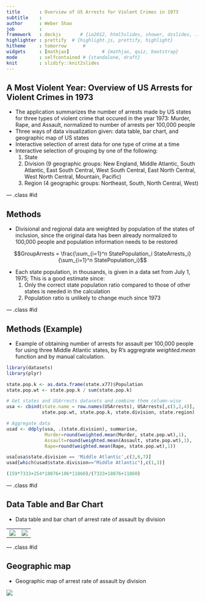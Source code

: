 ```yaml
---
title       : Overview of US Arrests for Violent Crimes in 1973
subtitle    : 
author      : Weber Shao
job         : 
framework   : deckjs       # {io2012, html5slides, shower, dzslides, ...}
highlighter : prettify  # {highlight.js, prettify, highlight}
hitheme     : tomorrow      # 
widgets     : [mathjax]            # {mathjax, quiz, bootstrap}
mode        : selfcontained # {standalone, draft}
knit        : slidify::knit2slides
---
```


## A Most Violent Year: Overview of US Arrests for Violent Crimes in 1973

* The application summarizes the number of arrests made by US states for three types of violent crime that occured in the year 1973: Murder, Rape, and Assault, normalized to number of arrests per 100,000 people
* Three ways of data visualization given: data table, bar chart, and geographic map of US states
* Interactive selection of arrest data for one type of crime at a time
* Interactive selection of grouping by one of the following:
  1. State
  2. Division (9 geographic groups: New England, Middle Atlantic, South Atlantic, East South Central, West South Central, East North Central, West North Central, Mountain, Pacific)
  3. Region (4 geographic groups: Northeast, South, North Central, West)

--- .class #id 

## Methods

* Divisional and regional data are weighted by population of the states of inclusion, since the original data has been already normalized to 100,000 people and population information needs to be restored

$$GroupArrests = \frac{\sum_{i=1}^n StatePopulation_i StateArrests_i}{\sum_{i=1}^n StatePopulation_i}$$

* Each state population, in thousands, is given in a data set from July 1, 1975; This is a good estimate since:
  1. Only the correct state population ratio compared to those of other states is needed in the calculation
  2. Population ratio is unlikely to change much since 1973

--- .class #id 

## Methods (Example)

* Example of obtaining number of arrests for assault per 100,000 people for using three Middle Atlantic states, by R's aggregrate _weighted.mean_ function and by manual calculation.

```r
library(datasets)
library(plyr)

state.pop.k <- as.data.frame(state.x77)$Population
state.pop.wt <- state.pop.k / sum(state.pop.k)

# Get states and USArrests datasets and combine them column-wise
usa <- cbind(state.name = row.names(USArrests), USArrests[,c(1,2,4)],
             state.pop.wt, state.pop.k, state.division, state.region)

# Aggregate data
usad <- ddply(usa, .(state.division), summarise,
              Murder=round(weighted.mean(Murder, state.pop.wt),1),
              Assault=round(weighted.mean(Assault, state.pop.wt),1),
              Rape=round(weighted.mean(Rape, state.pop.wt),1))

usa[usa$state.division == 'Middle Atlantic',c(3,6,7)]
usad[which(usad$state.division=="Middle Atlantic"),c(1,3)]
```

```r
(159*7333+254*18076+106*11860)/(7333+18076+11860)
```

--- .class #id 

## Data Table and Bar Chart

* Data table and bar chart of arrest rate of assault by division

<div style="align: center">
<table>
<tr>
<td><img src = 'assets/img/SampleDataTable.png'></img></td>
<td><img src = 'assets/img/SampleBarChart.png'></img></td>
</table>
</div>

--- .class #id 

## Geographic map

* Geographic map of arrest rate of assault by division

<span style="align: center">
<img src = 'assets/img/SampleUSMap.png'></img>
</span>
